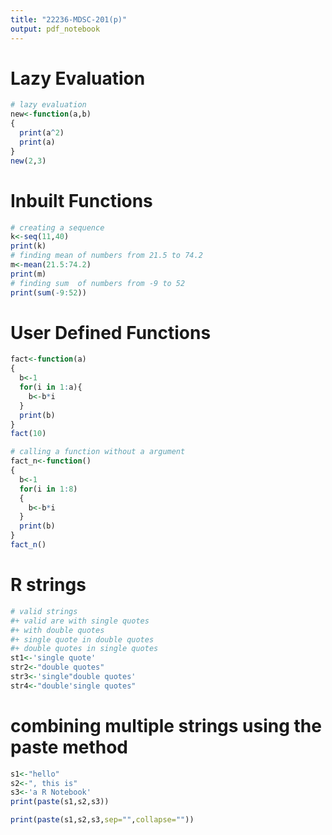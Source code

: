 ---
title: "22236-MDSC-201(p)"
output: pdf_notebook
---

# Lazy Evaluation

```{r}
# lazy evaluation
new<-function(a,b)
{
  print(a^2)
  print(a)
}
new(2,3)

```

# Inbuilt Functions

```{r}
# creating a sequence
k<-seq(11,40)
print(k)
# finding mean of numbers from 21.5 to 74.2
m<-mean(21.5:74.2)
print(m)
# finding sum  of numbers from -9 to 52
print(sum(-9:52))
```

# User Defined Functions

```{r}
fact<-function(a)
{
  b<-1
  for(i in 1:a){
    b<-b*i
  }
  print(b)
}
fact(10)
```

```{r}
# calling a function without a argument
fact_n<-function()
{
  b<-1
  for(i in 1:8)
  {
    b<-b*i
  }
  print(b)
}
fact_n()
```

# R strings

```{r}
# valid strings
#+ valid are with single quotes
#+ with double quotes
#+ single quote in double quotes
#+ double quotes in single quotes
st1<-'single quote'
str2<-"double quotes"
str3<-'single"double quotes'
str4<-"double'single quotes"
```

# combining multiple strings using the paste method

```{r}
s1<-"hello"
s2<-", this is"
s3<-'a R Notebook'
print(paste(s1,s2,s3))
```

```{r}
print(paste(s1,s2,s3,sep="",collapse=""))
```

```{r}

```
